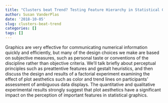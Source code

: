 ```yaml
---
title: "Clusters beat Trend? Testing Feature Hierarchy in Statistical Graphics"
author: Susan VanderPlas
date: '2018-10-05'
slug: clusters-beat-trend
categories: []
tags: []
---
```


Graphics are very effective for communicating numerical information quickly and efficiently, but many of the design choices we make are based on subjective measures, such as personal taste or conventions of the discipline rather than objective criteria. We'll talk briefly about perceptual principles such as preattentive features and gestalt heuristics, and then discuss the design and results of a factorial experiment examining the effect of plot aesthetics such as color and trend lines on participants' assessment of ambiguous data displays. The quantitative and qualitative experimental results strongly suggest that plot aesthetics have a significant impact on the perception of important features in statistical graphics.
